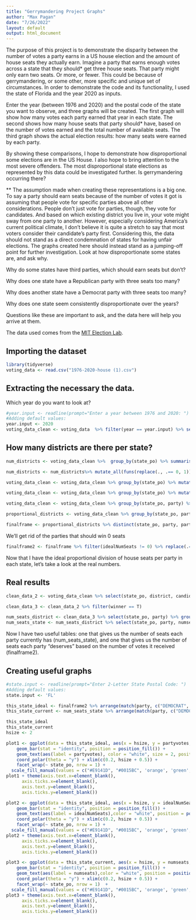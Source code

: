 ```yaml
---
title: "Gerrymandering Project Graphs"
author: "Max Pagan"
date: "7/26/2022"
layout: default
output: html_document
---
```


The purpose of this project is to demonstrate the disparity between the number of votes a party earns in a US house election and the amount of house seats they actually earn. Imagine a party that earns enough votes across a state that they should* get three house seats. That party might only earn two seats. Or more, or fewer. This could be because of gerrymandering, or some other, more specific and unique set of circumstances. In order to demonstrate the code and its functionality, I used the state of Florida and the year 2020 as inputs.

Enter the year (between 1976 and 2020) and the postal code of the state you want to observe, and three graphs will be created. The first graph will show how many votes each party earned that year in each state. The second shows how many house seats that party should* have, based on the number of votes earned and the total number of available seats. The third graph shows the actual election results: how many seats were earned by each party.

By showing these comparisons, I hope to demonstrate how disproportional some elections are in the US House. I also hope to bring attention to the most severe offenders. The most disproportional state elections as represented by this data could be investigated further. Is gerrymandering occurring there?

** The assumption made when creating these representations is a big one. To say a party should earn seats because of the number of votes it got is assuming that people vote for specific parties above all other considerations. People don't just vote for parties, though, they vote for candidates. And based on which existing district you live in, your vote might sway from one party to another. However, especially considering America's current political climate, I don't believe it is quite a stretch to say that most voters consider their candidate's party first. Considering this, the data should not stand as a direct condemnation of states for having unfair elections. The graphs created here should instead stand as a jumping-off point for further investigation. Look at how disproportionate some states are, and ask why.

Why do some states have third parties, which should earn seats but don't?

Why does one state have a Republican party with three seats too many?

Why does another state have a Democrat party with three seats too many?

Why does one state seem consistently disproportionate over the years?

Questions like these are important to ask, and the data here will help you arrive at them.

The data used comes from the [MIT Election Lab](https://dataverse.harvard.edu/dataset.xhtml?persistentId=doi:10.7910/DVN/IG0UN2).

## Importing the dataset

```r
library(tidyverse)
voting_data <- read.csv("1976-2020-house (1).csv")
```

## Extracting the necessary the data. 

Which year do you want to look at?

```r
#year.input <- readline(prompt="Enter a year between 1976 and 2020: ")
#Adding default values:
year.input <- 2020
voting_data_clean <- voting_data  %>% filter(year == year.input) %>% select(state_po, district, candidate, party, candidatevotes) 
```

## How many districts are there per state?

```r
num_districts <- voting_data_clean %>%  group_by(state_po) %>% summarise(district_total = max(district)) %>% arrange(district_total)

num_districts <- num_districts%>% mutate_all(funs(replace(., .== 0, 1)))

voting_data_clean <- voting_data_clean %>% group_by(state_po) %>% mutate(num_districts = max(district)) %>% mutate_all(funs(replace(., .== 0, 1))) %>% ungroup()
```

```r
voting_data_clean <- voting_data_clean %>% group_by(state_po) %>% mutate(totalvotes = sum(candidatevotes)) %>% ungroup()

voting_data_clean <- voting_data_clean %>% group_by(state_po, party) %>% mutate(partyvotes = sum(candidatevotes)) %>% mutate(proportion = partyvotes / totalvotes) %>% mutate(idealNumSeats = round((proportion * num_districts), digits = 0))

proportional_districts <- voting_data_clean %>% group_by(state_po, party) %>% select(state_po, party, partyvotes, idealNumSeats)

finalframe <- proportional_districts %>% distinct(state_po, party, partyvotes, idealNumSeats)

```

We'll get rid of the parties that should win 0 seats

```r
finalframe2 <- finalframe %>% filter(idealNumSeats != 0) %>% replace(.=="", "NO PARTY LISTED")
```

Now that I have the ideal proportional division of house seats per party in each state, let's take a look at the real numbers.

## Real results

```r
clean_data_2 <- voting_data_clean %>% select(state_po, district, candidate, party, candidatevotes) %>% group_by(state_po, district) %>% mutate(winner=ifelse(candidatevotes==max(candidatevotes, na.rm=TRUE),T,F))

clean_data_3 <- clean_data_2 %>% filter(winner == T)

num_seats_district <- clean_data_3 %>% select(state_po, party) %>% group_by(state_po, party) %>% mutate(numseats=n())
num_seats_state <- num_seats_district %>% select(state_po, party, numseats) %>% distinct(state_po, party, numseats)
```

Now I have two useful tables: one that gives us the number of seats each party currently has (num_seats_state), and one that gives us the number of seats each party "deserves" based on the number of votes it received (finalframe2).

## Creating useful graphs

```r
#state.input <- readline(prompt="Enter 2-Letter State Postal Code: ")
#Adding default values:
state.input <- 'FL'

this_state_ideal <- finalframe2 %>% arrange(match(party, c("DEMOCRAT", "REPUBLICAN"))) %>% mutate(party = factor(x = party, levels = party))   %>% filter(state_po == state.input)  
this_state_current <- num_seats_state %>% arrange(match(party, c("DEMOCRAT", "REPUBLICAN"))) %>% mutate(party = factor(x = party, levels = party))   %>% filter(state_po == state.input) 

this_state_ideal
this_state_current
hsize <- 2

plot1 <- ggplot(data = this_state_ideal, aes(x = hsize, y = partyvotes, fill = party)) + 
    geom_bar(stat = "identity", position = position_fill()) +
    geom_text(aes(label = partyvotes), color = "white", size = 2, position = position_fill(vjust = 0.5)) +
    coord_polar(theta = "y") + xlim(c(0.2, hsize + 0.5)) +
    facet_wrap(~ state_po, nrow = 1) +
  scale_fill_manual(values = c("#E9141D", "#0015BC", 'orange', 'green', 'purple'))
plot1 + theme(axis.text.x=element_blank(),
      axis.ticks.x=element_blank(),
      axis.text.y=element_blank(),
      axis.ticks.y=element_blank())

plot2 <- ggplot(data = this_state_ideal, aes(x = hsize, y = idealNumSeats, fill = party)) + 
    geom_bar(stat = "identity", position = position_fill()) +
    geom_text(aes(label = idealNumSeats),color = "white", position = position_fill(vjust = 0.5)) +
    coord_polar(theta = "y") + xlim(c(0.2, hsize + 0.5)) +
    facet_wrap(~ state_po, nrow = 1) +
  scale_fill_manual(values = c("#E9141D", "#0015BC", 'orange', 'green', 'purple'))
plot2 + theme(axis.text.x=element_blank(),
      axis.ticks.x=element_blank(),
      axis.text.y=element_blank(),
      axis.ticks.y=element_blank())

plot3 <- ggplot(data = this_state_current, aes(x = hsize, y = numseats, fill = party)) + 
    geom_bar(stat = "identity", position = position_fill()) +
    geom_text(aes(label = numseats),color = "white", position = position_fill(vjust = 0.5)) +
    coord_polar(theta = "y") + xlim(c(0.2, hsize + 0.5)) +
    facet_wrap(~ state_po, nrow = 1)  +
  scale_fill_manual(values = c("#E9141D", "#0015BC", 'orange', 'green', 'purple'))
plot3 + theme(axis.text.x=element_blank(),
      axis.ticks.x=element_blank(),
      axis.text.y=element_blank(),
      axis.ticks.y=element_blank())
```
